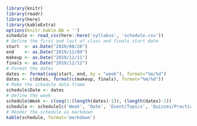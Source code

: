 ```r
library(knitr)
library(readr)
library(here)
library(kableExtra)
options(knitr.kable.NA = '')
schedule <- read_csv(here::here('syllabus', 'schedule.csv'))
# Define the first and last of class and finals start date
start  <- as.Date("2019/08/26")
end    <- as.Date("2019/12/09")
makeup <- as.Date("2019/12/11")
finals <- as.Date("2019/12/12")
# Format the dates
dates <- format(seq(start, end, by = "week"), format="%m/%d")
dates <- c(dates, format(c(makeup, finals), format="%m/%d"))
# Make the schedule data frame
schedule$Date <- dates
# Define the week
schedule$Week <- c(seq(1:(length(dates)-1)), (length(dates)-1))
schedule <- schedule[c('Week', 'Date', 'Event/Topics', 'Quizzes/Practice', 'Assignments')]
# Render the schedule as markdown
kable(schedule, format='markdown')
```
